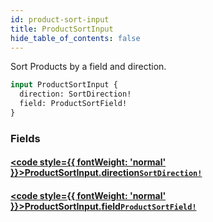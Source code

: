 ```yaml
---
id: product-sort-input
title: ProductSortInput
hide_table_of_contents: false
---
```








Sort Products by a field and direction.

```graphql
input ProductSortInput {
  direction: SortDirection!
  field: ProductSortField!
}
```


### Fields

#### [<code style={{ fontWeight: 'normal' }}>ProductSortInput.<b>direction</b></code>](#)<Bullet />[`SortDirection!`](/demand/api/graphql-admin/reference/enums/sort-direction) <Badge class="secondary" text="non-null"/> <Badge class="secondary" text="enum"/>
> 
> 

#### [<code style={{ fontWeight: 'normal' }}>ProductSortInput.<b>field</b></code>](#)<Bullet />[`ProductSortField!`](/demand/api/graphql-admin/reference/enums/product-sort-field) <Badge class="secondary" text="non-null"/> <Badge class="secondary" text="enum"/>
> 
> 






